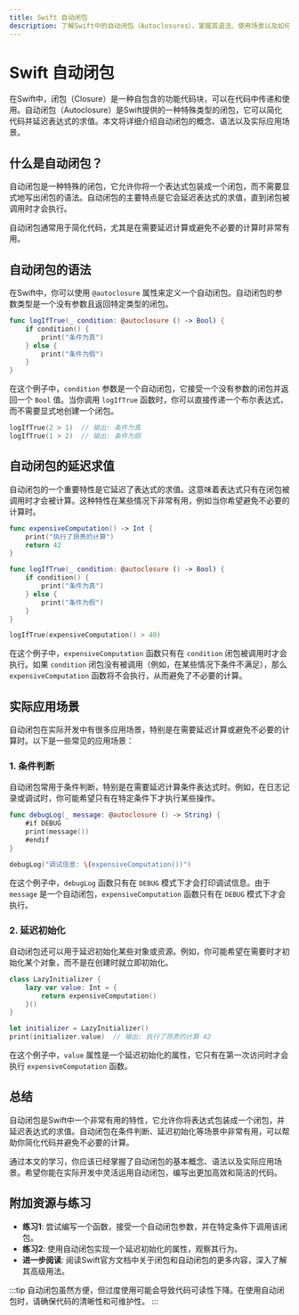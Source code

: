```yaml
---
title: Swift 自动闭包
description: 了解Swift中的自动闭包（Autoclosures），掌握其语法、使用场景以及如何在实际开发中应用。
---
```


# Swift 自动闭包

在Swift中，闭包（Closure）是一种自包含的功能代码块，可以在代码中传递和使用。自动闭包（Autoclosure）是Swift提供的一种特殊类型的闭包，它可以简化代码并延迟表达式的求值。本文将详细介绍自动闭包的概念、语法以及实际应用场景。

## 什么是自动闭包？

自动闭包是一种特殊的闭包，它允许你将一个表达式包装成一个闭包，而不需要显式地写出闭包的语法。自动闭包的主要特点是它会延迟表达式的求值，直到闭包被调用时才会执行。

自动闭包通常用于简化代码，尤其是在需要延迟计算或避免不必要的计算时非常有用。

## 自动闭包的语法

在Swift中，你可以使用 `@autoclosure` 属性来定义一个自动闭包。自动闭包的参数类型是一个没有参数且返回特定类型的闭包。

```swift
func logIfTrue(_ condition: @autoclosure () -> Bool) {
    if condition() {
        print("条件为真")
    } else {
        print("条件为假")
    }
}
```

在这个例子中，`condition` 参数是一个自动闭包，它接受一个没有参数的闭包并返回一个 `Bool` 值。当你调用 `logIfTrue` 函数时，你可以直接传递一个布尔表达式，而不需要显式地创建一个闭包。

```swift
logIfTrue(2 > 1)  // 输出: 条件为真
logIfTrue(1 > 2)  // 输出: 条件为假
```

## 自动闭包的延迟求值

自动闭包的一个重要特性是它延迟了表达式的求值。这意味着表达式只有在闭包被调用时才会被计算。这种特性在某些情况下非常有用，例如当你希望避免不必要的计算时。

```swift
func expensiveComputation() -> Int {
    print("执行了昂贵的计算")
    return 42
}

func logIfTrue(_ condition: @autoclosure () -> Bool) {
    if condition() {
        print("条件为真")
    } else {
        print("条件为假")
    }
}

logIfTrue(expensiveComputation() > 40)
```

在这个例子中，`expensiveComputation` 函数只有在 `condition` 闭包被调用时才会执行。如果 `condition` 闭包没有被调用（例如，在某些情况下条件不满足），那么 `expensiveComputation` 函数将不会执行，从而避免了不必要的计算。

## 实际应用场景

自动闭包在实际开发中有很多应用场景，特别是在需要延迟计算或避免不必要的计算时。以下是一些常见的应用场景：

### 1. 条件判断

自动闭包常用于条件判断，特别是在需要延迟计算条件表达式时。例如，在日志记录或调试时，你可能希望只有在特定条件下才执行某些操作。

```swift
func debugLog(_ message: @autoclosure () -> String) {
    #if DEBUG
    print(message())
    #endif
}

debugLog("调试信息: \(expensiveComputation())")
```

在这个例子中，`debugLog` 函数只有在 `DEBUG` 模式下才会打印调试信息。由于 `message` 是一个自动闭包，`expensiveComputation` 函数只有在 `DEBUG` 模式下才会执行。

### 2. 延迟初始化

自动闭包还可以用于延迟初始化某些对象或资源。例如，你可能希望在需要时才初始化某个对象，而不是在创建时就立即初始化。

```swift
class LazyInitializer {
    lazy var value: Int = {
        return expensiveComputation()
    }()
}

let initializer = LazyInitializer()
print(initializer.value)  // 输出: 执行了昂贵的计算 42
```

在这个例子中，`value` 属性是一个延迟初始化的属性，它只有在第一次访问时才会执行 `expensiveComputation` 函数。

## 总结

自动闭包是Swift中一个非常有用的特性，它允许你将表达式包装成一个闭包，并延迟表达式的求值。自动闭包在条件判断、延迟初始化等场景中非常有用，可以帮助你简化代码并避免不必要的计算。

通过本文的学习，你应该已经掌握了自动闭包的基本概念、语法以及实际应用场景。希望你能在实际开发中灵活运用自动闭包，编写出更加高效和简洁的代码。

## 附加资源与练习

- **练习1**: 尝试编写一个函数，接受一个自动闭包参数，并在特定条件下调用该闭包。
- **练习2**: 使用自动闭包实现一个延迟初始化的属性，观察其行为。
- **进一步阅读**: 阅读Swift官方文档中关于闭包和自动闭包的更多内容，深入了解其高级用法。

:::tip
自动闭包虽然方便，但过度使用可能会导致代码可读性下降。在使用自动闭包时，请确保代码的清晰性和可维护性。
:::